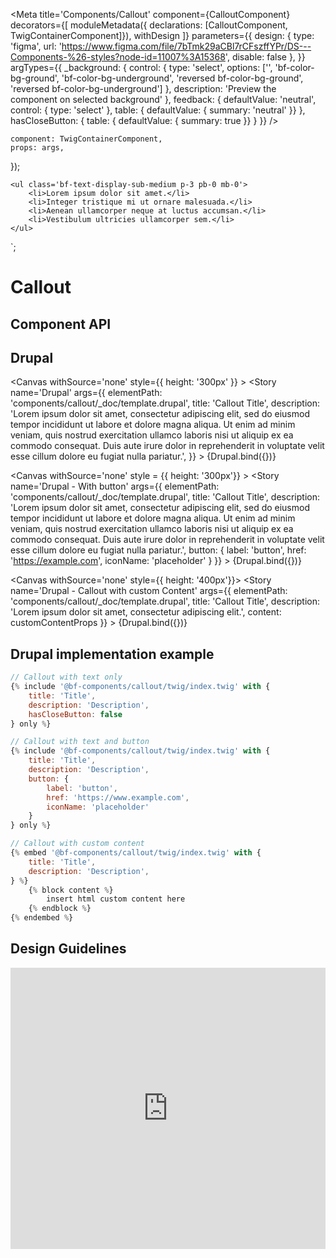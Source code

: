 

<Meta
    title='Components/Callout'
    component={CalloutComponent}
    decorators={[
        moduleMetadata({ declarations: [CalloutComponent, TwigContainerComponent]}),
        withDesign
    ]}
    parameters={{
        design: {
            type: 'figma',
            url: 'https://www.figma.com/file/7bTmk29aCBl7rCFszffYPr/DS---Components-%26-styles?node-id=11007%3A15368',
            disable: false
        },
    }}
    argTypes={{
        _background: {
            control: {
                type: 'select',
                options: ['', 'bf-color-bg-ground', 'bf-color-bg-underground', 'reversed bf-color-bg-ground', 'reversed bf-color-bg-underground']
            },
            description: 'Preview the component on selected background'
        },
        feedback: {
            defaultValue: 'neutral',
            control: { type: 'select' },
            table: { defaultValue: { summary: 'neutral' }}
        },
        hasCloseButton: {
            table: { defaultValue: { summary: true }}
        }
    }}
/>

    component: TwigContainerComponent,
    props: args,
});

    <ul class='bf-text-display-sub-medium p-3 pb-0 mb-0'>
        <li>Lorem ipsum dolor sit amet.</li>
        <li>Integer tristique mi ut ornare malesuada.</li>
        <li>Aenean ullamcorper neque at luctus accumsan.</li>
        <li>Vestibulum ultricies ullamcorper sem.</li>
    </ul>
`;

# Callout

## Component API

<ArgsTable of={CalloutComponent} />

## Drupal

<Canvas withSource='none' style={{ height: '300px' }} >
    <Story
        name='Drupal'
        args={{
            elementPath: 'components/callout/_doc/template.drupal',
            title: 'Callout Title',
            description: 'Lorem ipsum dolor sit amet, consectetur adipiscing elit, sed do eiusmod tempor incididunt ut labore et dolore magna aliqua. Ut enim ad minim veniam, quis nostrud exercitation ullamco laboris nisi ut aliquip ex ea commodo consequat. Duis aute irure dolor in reprehenderit in voluptate velit esse cillum dolore eu fugiat nulla pariatur.',
        }}
    >
        {Drupal.bind({})}
    </Story>
</Canvas>

<Canvas withSource='none' style = {{ height: '300px'}} >
    <Story
        name='Drupal - With button'
        args={{
            elementPath: 'components/callout/_doc/template.drupal',
            title: 'Callout Title',
            description: 'Lorem ipsum dolor sit amet, consectetur adipiscing elit, sed do eiusmod tempor incididunt ut labore et dolore magna aliqua. Ut enim ad minim veniam, quis nostrud exercitation ullamco laboris nisi ut aliquip ex ea commodo consequat. Duis aute irure dolor in reprehenderit in voluptate velit esse cillum dolore eu fugiat nulla pariatur.',
            button: { label: 'button', href: 'https://example.com', iconName: 'placeholder' }
        }}
    >
        {Drupal.bind({})}
    </Story>
</Canvas>


<Canvas withSource='none' style={{ height: '400px'}}>
    <Story
        name='Drupal - Callout with custom Content'
        args={{
            elementPath: 'components/callout/_doc/template.drupal',
            title: 'Callout Title',
            description: 'Lorem ipsum dolor sit amet, consectetur adipiscing elit.',
            content: customContentProps
        }}
    >
        {Drupal.bind({})}
    </Story>
</Canvas>



## Drupal implementation example

```jsx
// Callout with text only
{% include '@bf-components/callout/twig/index.twig' with {
    title: 'Title',
    description: 'Description',
    hasCloseButton: false
} only %}

// Callout with text and button
{% include '@bf-components/callout/twig/index.twig' with {
    title: 'Title',
    description: 'Description',
    button: {
        label: 'button',
        href: 'https://www.example.com',
        iconName: 'placeholder'
    }
} only %}

// Callout with custom content
{% embed '@bf-components/callout/twig/index.twig' with {
    title: 'Title',
    description: 'Description',
} %}
    {% block content %}
        insert html custom content here
    {% endblock %}
{% endembed %}

```

## Design Guidelines

<iframe width='100%'
        height='450'
        src='https://www.figma.com/embed?embed_host=share&url=https%3A%2F%2Fwww.figma.com%2Ffile%2F7bTmk29aCBl7rCFszffYPr%2FDS---Components-%2526-styles%3Fnode-id%3D11007%253A15368'
        frameBorder='0'
        allowFullScreen>
</iframe>
